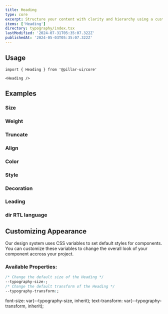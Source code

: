 ```yaml
---
title: Heading
type: core
excerpt: Structure your content with clarity and hierarchy using a customizable Heading component for React. Choose from various heading levels to emphasize important information.
items: ['Heading']
directory: typography/index.tsx
lastModified: '2024-07-31T05:35:07.322Z'
publishedAt: '2024-05-03T05:35:07.322Z'
---
```


## Usage

```tsx
import { Heading } from '@pillar-ui/core'
```

```tsx
<Heading />
```

## Examples

### Size

<Prop defaultValue="4" type="'1' | '2' | '3' | '4' | '5' | '6' | '7' | '8' | '9'" />

<Playground direction="column" name="headingSize" root="heading" />

### Weight

<Playground direction="column" name="headingWeight" root="heading" />

### Truncate

<Prop type="'1' | '2' | '3' | '4' | '5' | '6'" />

<Playground name="headingTruncate" root="heading" />

### Align

<Prop type="''start' | 'center' | 'end'" />

<Playground direction="column" name="headingAlign" root="heading" />

### Color

<Prop defaultValue="p" type="'i' | 'd' | 'su' | 'se' | 'w' | 'p' | 'b' | 'o'" />

<Playground direction="column" name="headingColor" root="heading" />

### Style

<Prop type="'italic' | 'oblique'" />

<Playground direction="column" name="headingStyle" root="heading" />

### Decoration

<Prop type="'through' | 'under' |'over'" />

<Playground direction="column" name="headingDecoration" root="heading" />

### Leading

<Prop defaultValue="4" type="'1' | '2' | '3' | '4' | '5' " />

<Playground direction="column" name="headingLeading" root="heading" />

### dir RTL language

<Playground direction="column" name="headingRTL" root="heading" />

## Customizing Appearance

Our design system uses CSS variables to set default styles for components. You can customize these variables to change the overall look of your component accross your project.

### Available Properties:

```css
/* Change the default size of the Heading */
--typography-size:;
/* Change the default transform of the Heading */
--typography-transform:;
```

font-size: var(--typography-size, inherit);
text-transform: var(--typography-transform, inherit);
